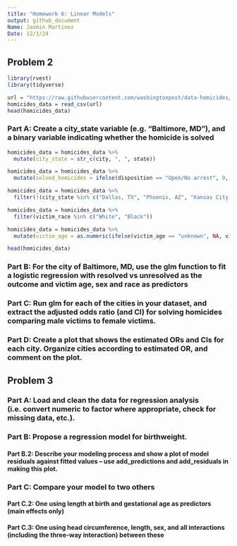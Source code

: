 ```yaml
---
title: "Homework 6: Linear Models" 
output: github_document
Name: Jasmin Martinez
Date: 12/1/24
---
```


## Problem 2 
```r
library(rvest)
library(tidyverse)

url = "https://raw.githubusercontent.com/washingtonpost/data-homicides/master/homicide-data.csv"
homicides_data = read_csv(url)
head(homicides_data)
```

### Part A: Create a city_state variable (e.g. “Baltimore, MD”), and a binary variable indicating whether the homicide is solved

```r
homicides_data = homicides_data %>%
  mutate(city_state = str_c(city, ", ", state)) 

homicides_data = homicides_data %>%
  mutate(solved_homicides = ifelse(disposition == "Open/No arrest", 0, 1))

homicides_data = homicides_data %>%
  filter(!(city_state %in% c("Dallas, TX", "Phoenix, AZ", "Kansas City, MO", "Tulsa, AL")))

homicides_data = homicides_data %>%
  filter(victim_race %in% c("White", "Black"))

homicides_data = homicides_data %>%
  mutate(victim_age = as.numeric(ifelse(victim_age == "unknown", NA, victim_age)))

head(homicides_data)

```

### Part B: For the city of Baltimore, MD, use the glm function to fit a logistic regression with resolved vs unresolved as the outcome and victim age, sex and race as predictors

### Part C: Run glm for each of the cities in your dataset, and extract the adjusted odds ratio (and CI) for solving homicides comparing male victims to female victims.

### Part D: Create a plot that shows the estimated ORs and CIs for each city. Organize cities according to estimated OR, and comment on the plot. 

## Problem 3

### Part A: Load and clean the data for regression analysis (i.e. convert numeric to factor where appropriate, check for missing data, etc.).

### Part B: Propose a regression model for birthweight.

#### Part B.2: Describe your modeling process and show a plot of model residuals against fitted values – use add_predictions and add_residuals in making this plot.

### Part C: Compare your model to two others

#### Part C.2: One using length at birth and gestational age as predictors (main effects only)

#### Part C.3: One using head circumference, length, sex, and all interactions (including the three-way interaction) between these
